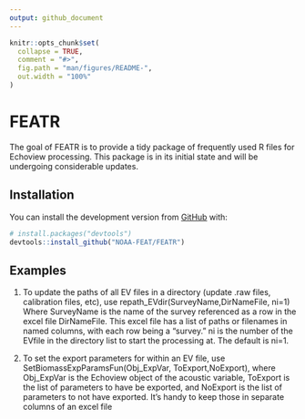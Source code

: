 ```yaml
---
output: github_document
---
```


<!-- README.md is generated from README.Rmd. Please edit that file -->

```r
knitr::opts_chunk$set(
  collapse = TRUE,
  comment = "#>",
  fig.path = "man/figures/README-",
  out.width = "100%"
)
```

# FEATR

<!-- badges: start -->
<!-- badges: end -->

The goal of FEATR is to provide a tidy package of frequently used R files for Echoview processing.  This package is in its initial state and will be undergoing considerable updates.

## Installation

You can install the development version from [GitHub](https://github.com/) with:

``` r
# install.packages("devtools")
devtools::install_github("NOAA-FEAT/FEATR")
```
## Examples

1) To update the paths of all EV files in a directory (update .raw files, calibration files, etc), use
repath_EVdir(SurveyName,DirNameFile, ni=1)
Where SurveyName is the name of the survey referenced as a row in the excel file DirNameFile. This excel file has a list of paths or filenames in named columns, with each row being a "survey."  ni is the number of the EVfile in the directory list to start the processing at. The default is ni=1. 

2) To set the export parameters for within an EV file, use SetBiomassExpParamsFun(Obj_ExpVar, ToExport,NoExport), where Obj_ExpVar is the Echoview object of the acoustic variable, ToExport is the list of parameters to have be exported, and NoExport is the list of parameters to not have exported. It's handy to keep those in separate columns of an excel file

